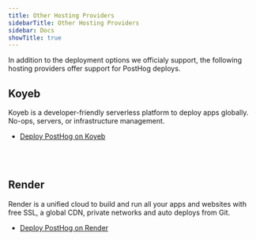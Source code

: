 ```yaml
---
title: Other Hosting Providers
sidebarTitle: Other Hosting Providers
sidebar: Docs
showTitle: true
---
```


In addition to the deployment options we officialy support, the following hosting providers offer support for PostHog deploys.

## Koyeb

Koyeb is a developer-friendly serverless platform to deploy apps globally. No-ops, servers, or infrastructure management.

- [Deploy PostHog on Koyeb](https://www.koyeb.com/tutorials/running-posthog-product-analytics-on-koyeb)

<br /><br />

## Render

Render is a unified cloud to build and run all your apps and websites with free SSL, a global CDN, private networks and auto deploys from Git.

- [Deploy PostHog on Render](https://render.com/docs/deploy-posthog)

<br /><br />